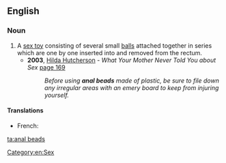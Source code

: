 ==English==
{{wikipedia}}

===Noun===
{{infl|en|noun|head=[[anal]] [[beads]]}} {{pluralonly}}

# A [[sex toy]] consisting of several small [[ball]]s attached together in series which are one by one inserted into and removed from the rectum.
#*'''2003''', [[w:Hilda Hutcherson|Hilda Hutcherson]] - ''What Your Mother Never Told You about Sex'' [http://books.google.co.uk/books?id=xu8tb2o66iIC&pg=PA169&dq=%22using+anal+beads%22&sig=sbIR1VaGAj9DLLaIymgTNwzDSLo page 169]
#*:''Before using '''anal beads''' made of plastic, be sure to file down any irregular areas with an emery board to keep from injuring yourself.''

====Translations====
{{trans-top}}
*French: {{t-|fr|chapelet Thaï|m}}
{{trans-mid}}
{{trans-bottom}}

[[Category:en:Sex]]

[[ta:anal beads]]